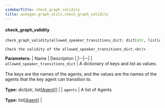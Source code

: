 ```yaml
---
sidebarTitle: check_graph_validity
title: autogen.graph_utils.check_graph_validity
---
```


<code class="doc-symbol doc-symbol-heading doc-symbol-function"></code>
#### check_graph_validity

```python
check_graph_validity(allowed_speaker_transitions_dict: dict[str, list[Agent]], agents: list[Agent]) -> None
```

    Check the validity of the allowed_speaker_transitions_dict.<br/>

<b>Parameters:</b>
| Name | Description |
|--|--|
| `allowed_speaker_transitions_dict` | A dictionary of keys and list as values.<br/><br/>The keys are the names of the agents, and the values are the names of the agents that the key agent can transition to.<br/><br/>**Type:** dict[str, list[[Agent](/docs/api-reference/autogen/Agent)]] |
| `agents` | A list of Agents<br/><br/>**Type:** list[[Agent](/docs/api-reference/autogen/Agent)] |

<br />